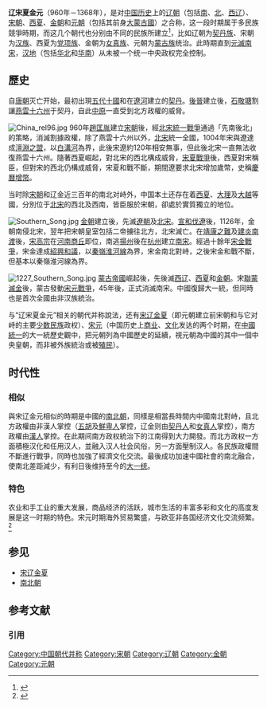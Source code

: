 '''辽宋夏金元'''（960年－1368年），是对[[中国历史|中国历史]]上的[[辽朝|辽朝]]（包括[[南遼|南]]、[[北遼|北]]、[[西辽|西辽]]）、[[宋朝|宋朝]]、[[西夏|西夏]]、[[金朝|金朝]]和[[元朝|元朝]]（包括其前身[[大蒙古國|大蒙古國]]）之合称，这一段时期属于多民族競爭時期，而这几个朝代也分别由不同的民族所建立<ref>{{cite web |title=民族融合的进一步加强和封建经济的继续发展——五代、辽、宋、夏、金、元 |url=http://www.gov.cn/guoqing/2005-06/24/content_2620102.htm |website=中国政府网 |publisher=中华人民共和国年鉴}}</ref>，比如辽朝为[[契丹族|契丹族]]、宋朝为[[汉族|汉族]]、西夏为[[党项族|党项族]]、金朝为[[女真族|女真族]]、元朝为[[蒙古族|蒙古族]]统治。此時期直到[[宋元战争|元滅南宋]]，[[汉地|汉地]]（包括[[华北|华北]]和[[华南|华南]]）从未被一个统一中央政权完全控制。

== 歷史 ==
自[[唐朝|唐朝]]灭亡开始，最初出現[[五代十國|五代十國]]和在[[遼河|遼河]]建立的[[契丹|契丹]]。[[後晉|後晉]]建立後，[[石敬瑭|石敬瑭]]割讓[[燕雲十六州|燕雲十六州]]于契丹，自此[[中原|中原]]一直受到北方政權的威脅。

[[File:China_rel96.jpg|right]]
960年[[趙匡胤|趙匡胤]]建立[[宋朝|宋朝]]後，經[[北宋統一戰爭|北宋統一戰爭]]通過「先南後北」的策略，消滅割據政權，除了燕雲十六州以外，[[北宋|北宋]]統一全國，1004年宋與遼達成[[澶淵之盟|澶淵之盟]]，以[[白溝河|白溝河]]為界，此後宋遼約120年相安無事，但此後北宋一直無法收復燕雲十六州。隨著西夏崛起，對北宋的西北構成威脅，[[宋夏戰爭|宋夏戰爭]]後，西夏對宋稱臣，但對宋的西北仍構成威脅，宋夏和戰不斷，期間遼要求北宋增加歲幣，史稱[[慶曆增幣|慶曆增幣]]。

当时除[[宋朝|宋朝]]和辽金近三百年的南北对峙外，中国本土还存在着[[西夏|西夏]]、[[大理國|大理]]及[[大越|大越]]等國，分別位于[[北宋|北宋]]的西北及西南，皆臣服於宋朝，卻處於實質獨立的地位。

[[File:Southern_Song.jpg|right]]
[[金朝|金朝]]建立後，先滅[[遼朝|遼朝]]及[[北宋|北宋]]。[[宣和伐遼|宣和伐遼]]後，1126年，金朝南侵北宋，翌年把宋朝皇室包括二帝擄往北方，北宋滅亡。在[[靖康之難|靖康之難]]及[[建炎南渡|建炎南渡]]後，[[宋高宗|宋高宗]]在[[河南|河南]][[商丘|商丘]]即位，南逃[[揚州|揚州]]後在[[杭州|杭州]]建立[[南宋|南宋]]。經過十餘年[[宋金戰爭|宋金戰爭]]，宋金達成[[紹興和議|紹興和議]]，以[[秦嶺淮河線|秦嶺淮河線]]為界，宋金南北對峙，之後宋金和戰不斷，但基本以秦嶺淮河線為界。

[[File:1227_Southern_Song.jpg|thumb]] 
[[蒙古帝國|蒙古帝國]]崛起後，先後滅[[西辽|西辽]]、[[西夏|西夏]]和[[金朝|金朝]]。宋[[聯蒙滅金|聯蒙滅金]]後，蒙古發動[[宋元戰爭|宋元戰爭]]，45年後，正式消滅南宋。中國復歸大一統，但同時也是首次全國由非汉族統治。

与“辽宋夏金元”相关的朝代并称說法，还有[[宋辽金夏|宋辽金夏]]（即元朝建立前宋朝和与它对峙的主要[[少数民族|少数民族]]政权）、[[宋元|宋元]]（中国历史上[[商业|商业]]、[[文化|文化]]发达的两个时期，在[[中國統一|中國統一]]的大一統歷史觀中，把元朝列為中國歷史的延續，視元朝為中國的其中一個中央皇朝，而非被外族統治或被[[殖民|殖民]]）。

==时代性==
===相似===
與宋辽金元相似的時期是中國的[[南北朝|南北朝]]，同樣是相當長時間内中國南北對峙，且北方政權由非漢人掌控（[[五胡|五胡]]及[[鮮卑人|鮮卑人]]掌控，辽金则由[[契丹人|契丹人]]和[[女真人|女真人]]掌控），南方政權由[[漢人|漢人]]掌控。在此期间南方政权統治下的江南得到大力開發。而北方政权一方面積極汉化和任用汉人，並融入汉人社会风俗，另一方面壓制汉人。各民族政權間不斷進行戰爭，同時也加強了經濟文化交流。最後成功加速中國社會的南北融合，使南北差距減少，有利日後维持至今的[[大一统|大一统]]。

===特色===
农业和手工业的重大发展，商品经济的活跃，城市生活的丰富多彩和文化的高度发展是这一时期的特色。宋元时期海外贸易繁盛，与欧亚非各国经济文化交流频繁。<ref>{{cite web |title=辽宋夏金元时期 |url=http://www.chnmuseum.cn/portals/0/web/zt/gudai/detail7.html |website=中国国家博物馆}}</ref>

== 参见 ==
* [[宋辽金夏|宋辽金夏]]
* [[南北朝|南北朝]]

== 参考文献 ==
=== 引用 ===
{{Reflist}}

[[Category:中国朝代并称|Category:中国朝代并称]]
[[Category:宋朝|Category:宋朝]]
[[Category:辽朝|Category:辽朝]]
[[Category:金朝|Category:金朝]]
[[Category:元朝|Category:元朝]]